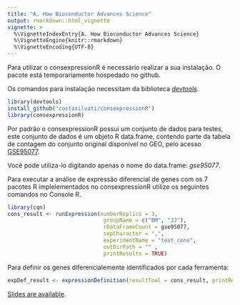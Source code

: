 ```yaml
---
title: "A. How Bioconductor Advances Science"
output: rmarkdown::html_vignette
vignette: >
  %\VignetteIndexEntry{A. How Bioconductor Advances Science}
  %\VignetteEngine{knitr::rmarkdown}
  %\VignetteEncoding{UTF-8}
---
```


Para utilizar o consexpressionR é necessário realizar a sua instalação. O pacote está temporariamente hospedado no github.

Os comandos para instalação necessitam da biblioteca [*devtools*](https://devtools.r-lib.org).

```r
library(devtools)
install_github("costasilvati/consexpressionR")
library(consexpressionR)

```

Por padrão o consexpressionR possui um conjunto de dados para testes, este conjunto de dados é um objeto R data.frame, contendo parte da tabela de contagem do conjunto original disponível no GEO, pelo acesso [GSE95077](https://www.ncbi.nlm.nih.gov/geo/query/acc.cgi?acc=GSE95077).

Você pode utiliza-lo digitando apenas o nome do data.frame: *gse95077*. 

Para executar a análise de expressão diferencial de genes com os 7 pacotes R implelementados no consexpressionR utilize os seguintes comandos no Console R.

```r
library(cqn)
cons_result <- runExpression(numberReplics = 3,
                              groupName = c("BM", "JJ"),
                              rDataFrameCount = gse95077,
                              sepCharacter = ",",
                              experimentName = "test_cons",
                              outDirPath = "" ,
                              printResults = TRUE)

```

Para definir os genes diferencialemente identificados por cada ferramenta:
```r
expDef_result <- expressionDefinition(resultTool = cons_result, printResults = TRUE)
```

<!-- Bioinformatic researchers contribute to science through development of
innovative methods, and through application of established methods to
understand data they and their collaborators generate. *Bioconductor*
(https://bioconductor.org) plays an essential role, providing a
way for researchers to share their scientific contributions with a
wide audience while encouraging many 'best practices' in software
development, dissemination, and use. But science and technology change
quickly. This talk addresses how *R* / *Bioconductor* adapts to
challenges like single-cell and spatial genomics, multi-omics, using
*R* with other software languages, containerization, and cloud
computing initiatives. -->

[Slides are available][slides].

[slides]: https://bit.ly/3PbX03F

